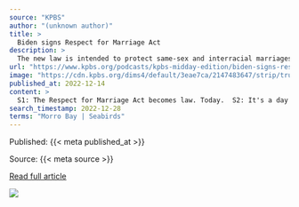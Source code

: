 ```yaml
---
source: "KPBS"
author: "(unknown author)"
title: >
  Biden signs Respect for Marriage Act
description: >
  The new law is intended to protect same-sex and interracial marriages if the U.S. Supreme Court reverses Obergefell v. Hodges, the 2015 decision legalizing gay marriage nationwide. Then, California’s Reparations Task Force has reached a pivotal point in its g…
url: "https://www.kpbs.org/podcasts/kpbs-midday-edition/biden-signs-respect-for-marriage-act"
image: "https://cdn.kpbs.org/dims4/default/3eae7ca/2147483647/strip/true/crop/600x315+0+143/resize/1200x630!/quality/90/?url=http%3A%2F%2Fkpbs-brightspot.s3.amazonaws.com%2Fimg%2Fpodcasts%2F2019%2Fpodcast_600-MiddayEdition.jpg"
published_at: 2022-12-14
content: >
  S1: The Respect for Marriage Act becomes law. Today.  S2: It's a day of joy and a day of relief for our community.  S1: I'm M.G. Peres with Jade Heineman. Maureen CAVANAUGH is off this week. This is … [+36764 chars]
search_timestamp: 2022-12-28
terms: "Morro Bay | Seabirds"
---
```



Published: {{< meta published_at >}}


Source: {{< meta source >}}


[Read full article]({{< meta url >}})



![](`r rmarkdown::metadata$image[1]`)

